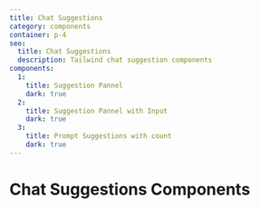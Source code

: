 ```yaml
---
title: Chat Suggestions
category: components
container: p-4
seo:
  title: Chat Suggestions
  description: Tailwind chat suggestion components
components:
  1:
    title: Suggestion Pannel
    dark: true
  2:
    title: Suggestion Pannel with Input
    dark: true
  3:
    title: Prompt Suggestions with count
    dark: true
---
```


# Chat Suggestions Components

<ComponentsList
  componentsData={componentsData}
  componentContainer={componentContainer}
/>
